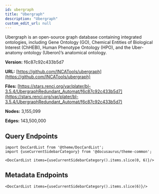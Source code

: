 ```yaml
---
id: ubergraph
title: "Ubergraph"
description: "Ubergraph"
custom_edit_url: null
---
```





Ubergraph is an open-source graph database containing integrated ontologies, including Gene Ontology (GO), Chemical Entities of Biological Interest (ChHEBI), Human Phenotype Ontology (HPO), and the Uber-anatomy ontology (Uberon)’s anatomical ontology.

**Version:** f6c87c92c433b5d7

**URL:** [https://github.com/INCATools/ubergraph](https://github.com/INCATools/ubergraph)

**Files:** [https://stars.renci.org/var/plater/bl-3.5.4/UbergraphRedundant_Automat/f6c87c92c433b5d7](https://stars.renci.org/var/plater/bl-3.5.4/UbergraphRedundant_Automat/f6c87c92c433b5d7)

**Nodes:** 3,155,099

**Edges:** 143,500,000






## Query Endpoints
```mdx-code-block
import DocCardList from '@theme/DocCardList';
import {useCurrentSidebarCategory} from '@docusaurus/theme-common';

<DocCardList items={useCurrentSidebarCategory().items.slice(0, 6)}/>
```

## Metadata Endpoints    
```mdx-code-block
<DocCardList items={useCurrentSidebarCategory().items.slice(6)}/>
```
      